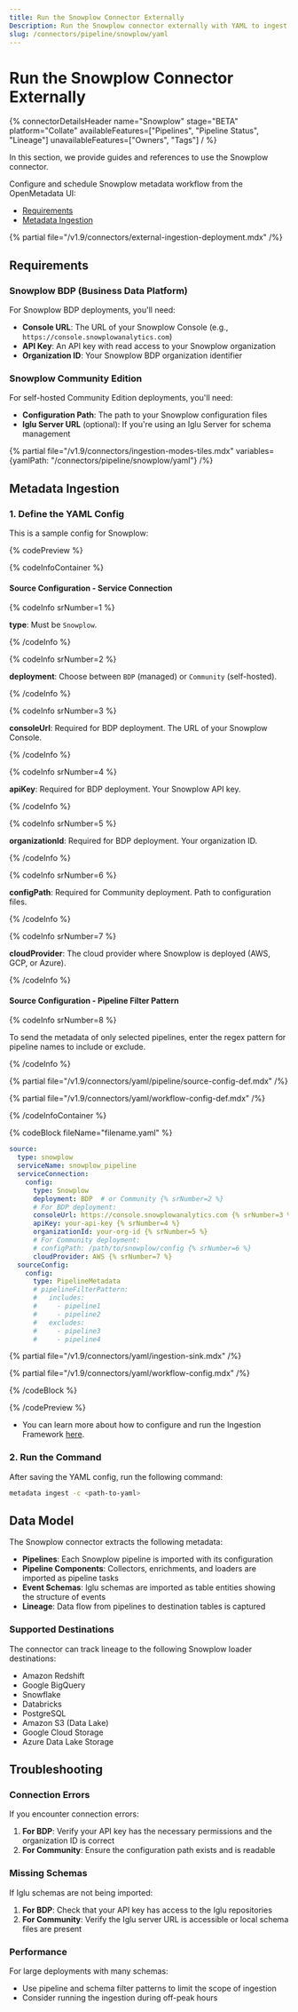 ```yaml
---
title: Run the Snowplow Connector Externally
Description: Run the Snowplow connector externally with YAML to ingest pipelines, schemas, and lineage across BDP or Community deployments.
slug: /connectors/pipeline/snowplow/yaml
---
```


# Run the Snowplow Connector Externally


{% connectorDetailsHeader
name="Snowplow"
stage="BETA"
platform="Collate"
availableFeatures=["Pipelines", "Pipeline Status", "Lineage"]
unavailableFeatures=["Owners", "Tags"]
/ %}

In this section, we provide guides and references to use the Snowplow connector.

Configure and schedule Snowplow metadata workflow from the OpenMetadata UI:

- [Requirements](#requirements)
- [Metadata Ingestion](#metadata-ingestion)

{% partial file="/v1.9/connectors/external-ingestion-deployment.mdx" /%}

## Requirements

### Snowplow BDP (Business Data Platform)

For Snowplow BDP deployments, you'll need:
- **Console URL**: The URL of your Snowplow Console (e.g., `https://console.snowplowanalytics.com`)
- **API Key**: An API key with read access to your Snowplow organization
- **Organization ID**: Your Snowplow BDP organization identifier

### Snowplow Community Edition

For self-hosted Community Edition deployments, you'll need:
- **Configuration Path**: The path to your Snowplow configuration files
- **Iglu Server URL** (optional): If you're using an Iglu Server for schema management

{% partial file="/v1.9/connectors/ingestion-modes-tiles.mdx" variables={yamlPath: "/connectors/pipeline/snowplow/yaml"} /%}

## Metadata Ingestion

### 1. Define the YAML Config

This is a sample config for Snowplow:

{% codePreview %}

{% codeInfoContainer %}

#### Source Configuration - Service Connection

{% codeInfo srNumber=1 %}

**type**: Must be `Snowplow`.

{% /codeInfo %}

{% codeInfo srNumber=2 %}

**deployment**: Choose between `BDP` (managed) or `Community` (self-hosted).

{% /codeInfo %}

{% codeInfo srNumber=3 %}

**consoleUrl**: Required for BDP deployment. The URL of your Snowplow Console.

{% /codeInfo %}

{% codeInfo srNumber=4 %}

**apiKey**: Required for BDP deployment. Your Snowplow API key.

{% /codeInfo %}

{% codeInfo srNumber=5 %}

**organizationId**: Required for BDP deployment. Your organization ID.

{% /codeInfo %}

{% codeInfo srNumber=6 %}

**configPath**: Required for Community deployment. Path to configuration files.

{% /codeInfo %}

{% codeInfo srNumber=7 %}

**cloudProvider**: The cloud provider where Snowplow is deployed (AWS, GCP, or Azure).

{% /codeInfo %}

#### Source Configuration - Pipeline Filter Pattern

{% codeInfo srNumber=8 %}

To send the metadata of only selected pipelines, enter the regex pattern for pipeline names to include or exclude.

{% /codeInfo %}

{% partial file="/v1.9/connectors/yaml/pipeline/source-config-def.mdx" /%}

<IngestionSinkDef />

{% partial file="/v1.9/connectors/yaml/workflow-config-def.mdx" /%}

{% /codeInfoContainer %}

{% codeBlock fileName="filename.yaml" %}

```yaml {% isCodeBlock=true %}
source:
  type: snowplow
  serviceName: snowplow_pipeline
  serviceConnection:
    config:
      type: Snowplow
      deployment: BDP  # or Community {% srNumber=2 %}
      # For BDP deployment:
      consoleUrl: https://console.snowplowanalytics.com {% srNumber=3 %}
      apiKey: your-api-key {% srNumber=4 %}
      organizationId: your-org-id {% srNumber=5 %}
      # For Community deployment:
      # configPath: /path/to/snowplow/config {% srNumber=6 %}
      cloudProvider: AWS {% srNumber=7 %}
  sourceConfig:
    config:
      type: PipelineMetadata
      # pipelineFilterPattern:
      #   includes:
      #     - pipeline1
      #     - pipeline2
      #   excludes:
      #     - pipeline3
      #     - pipeline4
```

{% partial file="/v1.9/connectors/yaml/ingestion-sink.mdx" /%}

{% partial file="/v1.9/connectors/yaml/workflow-config.mdx" /%}

{% /codeBlock %}

{% /codePreview %}

- You can learn more about how to configure and run the Ingestion Framework [here](/deployment/ingestion).

### 2. Run the Command

After saving the YAML config, run the following command:

```bash
metadata ingest -c <path-to-yaml>
```

## Data Model

The Snowplow connector extracts the following metadata:

- **Pipelines**: Each Snowplow pipeline is imported with its configuration
- **Pipeline Components**: Collectors, enrichments, and loaders are imported as pipeline tasks
- **Event Schemas**: Iglu schemas are imported as table entities showing the structure of events
- **Lineage**: Data flow from pipelines to destination tables is captured

### Supported Destinations

The connector can track lineage to the following Snowplow loader destinations:
- Amazon Redshift
- Google BigQuery
- Snowflake
- Databricks
- PostgreSQL
- Amazon S3 (Data Lake)
- Google Cloud Storage
- Azure Data Lake Storage

## Troubleshooting

### Connection Errors

If you encounter connection errors:

1. **For BDP**: Verify your API key has the necessary permissions and the organization ID is correct
2. **For Community**: Ensure the configuration path exists and is readable

### Missing Schemas

If Iglu schemas are not being imported:

1. **For BDP**: Check that your API key has access to the Iglu repositories
2. **For Community**: Verify the Iglu server URL is accessible or local schema files are present

### Performance

For large deployments with many schemas:
- Use pipeline and schema filter patterns to limit the scope of ingestion
- Consider running the ingestion during off-peak hours